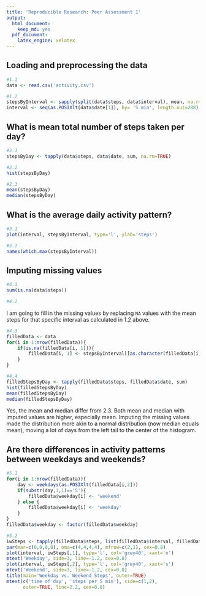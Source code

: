 ```yaml
---
title: 'Reproducible Research: Peer Assessment 1'
output:
  html_document:
    keep_md: yes
  pdf_document:
    latex_engine: xelatex
---
```



## Loading and preprocessing the data
```r
#1.1
data <- read.csv('activity.csv')

#1.2
stepsByInterval <- sapply(split(data$steps, data$interval), mean, na.rm=TRUE)
interval <- seq(as.POSIXlt(data$date[1]), by= '5 min', length.out=288)
```

## What is mean total number of steps taken per day?
```r
#2.1
stepsByDay <- tapply(data$steps, data$date, sum, na.rm=TRUE)

#2.2
hist(stepsByDay)

#2.3
mean(stepsByDay)
median(stepsByDay)
```

## What is the average daily activity pattern?
```r
#3.1
plot(interval, stepsByInterval, type='l', ylab='steps')

#3.2
names(which.max(stepsByInterval))
```

## Imputing missing values
```r
#4.1
sum(is.na(data$steps))

#4.2
```
I am going to fill in the missing values by replacing `NA` values with the mean steps for that specific interval as calculated in 1.2 above.

```r
#4.3
filledData <- data
for(i in 1:nrow(filledData)){
    if(is.na(filledData[i, 1])){
        filledData[i, 1] <- stepsByInterval[[as.character(filledData[i,3])]]
    }
}

#4.4
filledStepsByDay <- tapply(filledData$steps, filledData$date, sum)
hist(filledStepsByDay)
mean(filledStepsByDay)
median(filledStepsByDay)
```
Yes, the mean and median differ from 2.3. Both mean and median with imputed values are higher, especially mean. Imputing the missing values made the distribution more akin to a normal distribution (now median equals mean), moving a lot of days from the left tail to the center of the histogram.

## Are there differences in activity patterns between weekdays and weekends?
```r
#5.1
for(i in 1:nrow(filledData)){
    day <- weekdays(as.POSIXlt(filledData[i,2]))
    if(substr(day,1,1)=='S'){
        filledData$weekday[i] <- 'weekend'
    } else {
        filledData$weekday[i] <- 'weekday'
    }
}
filledData$weekday <- factor(filledData$weekday)

#5.2
iwSteps <- tapply(filledData$steps, list(filledData$interval, filledData$weekday), mean)
par(mar=c(0,0,0,0), oma=c(4,4,4,4), mfrow=c(2,1), cex=0.8)
plot(interval, iwSteps[,1], type='l', col='grey40', xaxt='n')
mtext('Weekday', side=3, line=-1.2, cex=0.8)
plot(interval, iwSteps[,2], type='l', col='grey40', xaxt='s')
mtext('Weekend', side=3, line=-1.2, cex=0.8)
title(main='Weekday vs. Weekend Steps', outer=TRUE)
mtext(c('time of day', 'steps per 5 min'), side=c(1,2), 
      outer=TRUE, line=2.2, cex=0.8)
```
